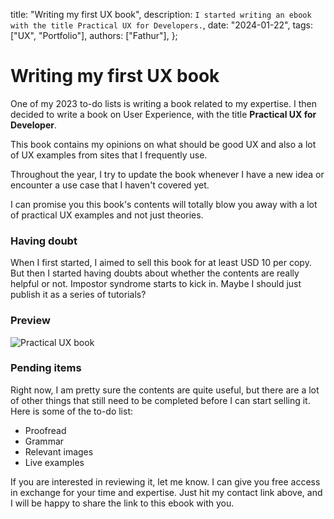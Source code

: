   title: "Writing my first UX book",
  description: `I started writing an ebook with the title Practical UX for Developers.`,
  date: "2024-01-22",
  tags: ["UX", "Portfolio"],
  authors: ["Fathur"],
};

# Writing my first UX book

One of my 2023 to-do lists is writing a book related to my expertise. I then decided to write a book on User Experience, with the title **Practical UX for Developer**.

This book contains my opinions on what should be good UX and also a lot of UX examples from sites that I frequently use.

Throughout the year, I try to update the book whenever I have a new idea or encounter a use case that I haven't covered yet.

I can promise you this book's contents will totally blow you away with a lot of practical UX examples and not just theories.

### Having doubt

When I first started, I aimed to sell this book for at least USD 10 per copy. But then I started having doubts about whether the contents are really helpful or not. Impostor syndrome starts to kick in. Maybe I should just publish it as a series of tutorials?

### Preview

![Practical UX book](/images/uxbook1.png)

### Pending items

Right now, I am pretty sure the contents are quite useful, but there are a lot of other things that still need to be completed before I can start selling it. Here is some of the to-do list:

- Proofread
- Grammar
- Relevant images
- Live examples

If you are interested in reviewing it, let me know. I can give you free access in exchange for your time and expertise. Just hit my contact link above, and I will be happy to share the link to this ebook with you.
